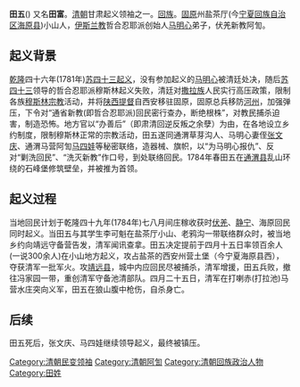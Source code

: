 {{non-free|time=2013-05-02T01:14:50+00:00}}
{{unreferenced|time=2013-05-02T01:09:01+00:00}}
'''田五'''({{bd|？||1784年||}}) 又名'''田富'''。[[清朝|清朝]]甘肃起义领袖之一。[[回族|回族]]。[[固原|固原]]州盐茶厅(今[[宁夏回族自治区|宁夏回族自治区]][[海原县|海原县]])小山人，[[伊斯兰教|伊斯兰教]]哲合忍耶派创始人[[马明心|马明心]]弟子，伏羌新教阿訇。
== 起义背景 ==
[[乾隆|乾隆]]四十六年(1781年)[[苏四十三起义|苏四十三起义]]，没有参加起义的[[马明心|马明心]]被清廷处决，随后[[苏四十三|苏四十三]]领导的哲合忍耶派穆斯林起义失败，清廷对[[撒拉族|撒拉族]]人民实行高压政策，限制各族[[穆斯林|穆斯林]][[宗教|宗教]]活动，并将[[陕西|陕西]][[提督|提督]]自西安移驻固原，固原总兵移防[[河州|河州]]，加强弹压，下令对“通省新教(即哲合忍耶派)回民密行查办，断绝根株”，对教民捕杀迫害，制造恐怖。地方官以“办善后”（即肃清回逆反叛之余孽）为由，在各地设立乡约制度，限制穆斯林正常的宗教活动，田五遂同通渭草芽沟人、马明心妻侄[[张文庆|张文庆]]、通渭马营阿訇[[马四娃|马四娃]]等秘密联络，造器械、旗帜，以“为马明心报仇”、反对“剿洗回民”、“洗灭新教”作口号，到处联络回民。1784年春田五在[[通渭县|通渭县]]乱山环绕的石峰堡修筑壁垒，并被推为首领。
== 起义过程 ==
当地回民计划于乾隆四十九年(1784年)七八月间庄稼收获时[[伏羌|伏羌]]、[[静宁|静宁]]、海原回民同时起义。当田五与其学生李可魁在盐茶厅小山、老鸦沟一带联络群众时，被当地乡约向靖远守备营告发，清军闻讯查拿。田五决定提前于四月十五日率领百余人(一说300余人)在小山地方起义，攻占盐茶的西安州营土堡（今宁夏海原县西），夺获清军一批军火。攻[[靖远县|靖远县]]，城中内应回民尽被捕杀，清军增援，田五兵败，撤往冯家园一带，重创清军守备池清部队。四月二十五日，清军在打喇赤(打拉池)马营水庄突向义军，田五在狼山腹中枪伤，自杀身亡。
== 后续 ==
田五死后，张文庆、马四娃继续领导起义，最终被镇压。
{{乾隆朝戰事}}
{{中國民變起事領袖}}

[[Category:清朝民变领袖|Category:清朝民变领袖]]
[[Category:清朝阿訇|Category:清朝阿訇]]
[[Category:清朝回族政治人物|Category:清朝回族政治人物]]
[[Category:田姓|Category:田姓]]